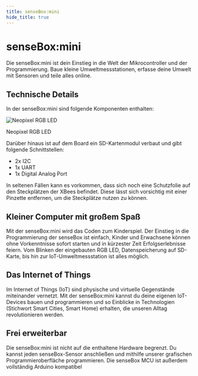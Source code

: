 ```yaml
---
title: senseBox:mini
hide_title: true
---
```



<div className="flex flex-col items-center justify-center">
  <h1> senseBox:mini </h1>
  <p>
    Die senseBox:mini ist dein Einstieg in die Welt der Mikrocontroller und der
    Programmierung. Baue kleine Umweltmessstationen, erfasse deine Umwelt mit
    Sensoren und teile alles online.
  </p>
  <div>
    <ImageWithText src={mini} title="senseBox:mini" alt="senseBox:mini" />
  </div>
</div>

## Technische Details

In der senseBox:mini sind folgende Komponenten enthalten:

<div className="flex items-center justify-evenly gap-4 align">
  <ImageWithText src={umweltsensor} title="Umweltsensor" />
  <div className="flex flex-col items-center">
    <img className="w-[16rem]" src={miniRgbLed} alt="Neopixel RGB LED" />
    <p className="mt-2 text-sm text-gray-500">Neopixel RGB LED</p>
  </div>
  <ImageWithText src={wifiBee} title="WiFi-Bee" />
  <ImageWithText src={display} title="OLED Display" />
</div>

Darüber hinaus ist auf dem Board ein SD-Kartenmodul verbaut und gibt folgende Schnittstellen:

- 2x I2C
- 1x UART
- 1x Digital Analog Port

<div className="mt-8">
  <Admonition type="warning" title="Hinweis zur Verwendung der XBees">
    <p>
      In seltenen Fällen kann es vorkommen, dass sich noch eine Schutzfolie
      auf den Steckplätzen der XBees befindet. Diese lässt sich vorsichtig
      mit einer Pinzette entfernen, um die Steckplätze nutzen zu können.
    </p>
  </Admonition>
</div>

## Kleiner Computer mit großem Spaß

Mit der senseBox:mini wird das Coden zum Kinderspiel. Der Einstieg in die Programmierung der senseBox ist einfach, Kinder und Erwachsene können ohne Vorkenntnisse sofort starten und in kürzester Zeit Erfolgserlebnisse feiern. Vom Blinken der eingebauten RGB LED, Datenspeicherung auf SD-Karte, bis hin zur IoT-Umweltmessstation ist alles möglich.

## Das Internet of Things

Im Internet of Things (IoT) sind physische und virtuelle Gegenstände miteinander vernetzt. Mit der senseBox:mini kannst du deine eigenen IoT-Devices bauen und programmieren und so Einblicke in Technologien (Stichwort Smart Cities, Smart Home) erhalten, die unseren Alltag revolutionieren werden.

## Frei erweiterbar

Die senseBox:mini ist nicht auf die enthaltene Hardware begrenzt. Du kannst jeden senseBox-Sensor anschließen und mithilfe unserer grafischen Programmieroberfläche programmieren. Die senseBox MCU ist außerdem vollständig Arduino kompatibel
